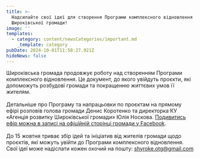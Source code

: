 ```yaml
---
title: >-
  Надсилайте свої ідеї для створення Програми комплексного відновлення
  Широківської громади!
image: ''
templates:
  - category: content/newsCategories/important.md
    _template: category
pubDate: 2024-10-01T11:58:27.921Z
hideNews: false
---
```


Широківська громада продовжує роботу над створенням Програми комплексного відновлення. Це документ, до якого увійдуть проєкти, які допоможуть розбудові громади та покращенню життєвих умов її жителям.\
\
Детальніше про Програму та напрацьовки по проєктам на прямому ефірі розповів голова громади Денис Коротенко та директорка КУ «Агенція розвитку Широківської громади» Юлія Носкова. [Подивитись ефір можна в записі на офіційній сторінці громади у Facebook](https://www.facebook.com/watch/live/?ref=watch_permalink\&v=546328887800654).\
\
До 15 жовтня триває збір ідей та ініціатив від жителів громади щодо проєктів, які можуть увійти до Програми комплексного відновлення. Свої ідеї може надіслати кожен охочий на пошту: [shyroke.otg@gmail.com](mailto\:shyroke.otg@gmail.com)
